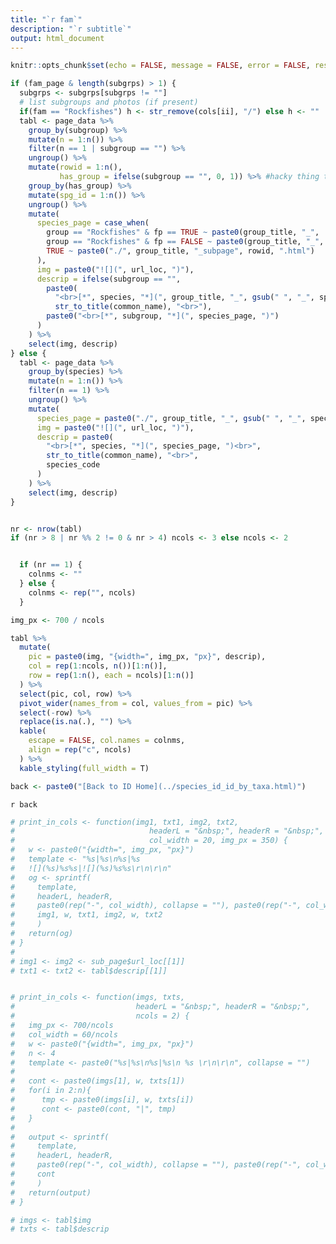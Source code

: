 ```yaml
---
title: "`r fam`"
description: "`r subtitle`"
output: html_document
---
```


```r
knitr::opts_chunk$set(echo = FALSE, message = FALSE, error = FALSE, results = "asis")
```


```r
if (fam_page & length(subgrps) > 1) {
  subgrps <- subgrps[subgrps != ""]
  # list subgroups and photos (if present)
  if(fam == "Rockfishes") h <- str_remove(cols[ii], "/") else h <- ""
  tabl <- page_data %>%
    group_by(subgroup) %>%
    mutate(n = 1:n()) %>%
    filter(n == 1 | subgroup == "") %>%
    ungroup() %>%
    mutate(rowid = 1:n(), 
           has_group = ifelse(subgroup == "", 0, 1)) %>% #hacky thing to make sure subpages are numbered correctly
    group_by(has_group) %>%
    mutate(spg_id = 1:n()) %>%
    ungroup() %>%
    mutate(
      species_page = case_when(
        group == "Rockfishes" & fp == TRUE ~ paste0(group_title, "_",  str_remove(tolower(subgroup), "/"), ".html"),
        group == "Rockfishes" & fp == FALSE ~ paste0(group_title, "_", str_remove(tolower(subgroup), "/"), "_subpage_", spg_id, ".html"),
        TRUE ~ paste0("./", group_title, "_subpage", rowid, ".html")
      ),                                 
      img = paste0("![](", url_loc, ")"),
      descrip = ifelse(subgroup == "",
        paste0(
          "<br>[*", species, "*](", group_title, "_", gsub(" ", "_", species), ".html)<br>",
          str_to_title(common_name), "<br>"),
        paste0("<br>[*", subgroup, "*](", species_page, ")")
      )
    ) %>%
    select(img, descrip)
} else {
  tabl <- page_data %>%
    group_by(species) %>%
    mutate(n = 1:n()) %>%
    filter(n == 1) %>%
    ungroup() %>%
    mutate(
      species_page = paste0("./", group_title, "_", gsub(" ", "_", species), ".html"),
      img = paste0("![](", url_loc, ")"),
      descrip = paste0(
        "<br>[*", species, "*](", species_page, ")<br>",
        str_to_title(common_name), "<br>",
        species_code
      )
    ) %>%
    select(img, descrip)
}


nr <- nrow(tabl)
if (nr > 8 | nr %% 2 != 0 & nr > 4) ncols <- 3 else ncols <- 2


  if (nr == 1) {
    colnms <- ""
  } else {
    colnms <- rep("", ncols)
  }

img_px <- 700 / ncols

tabl %>%
  mutate(
    pic = paste0(img, "{width=", img_px, "px}", descrip),
    col = rep(1:ncols, n())[1:n()],
    row = rep(1:n(), each = ncols)[1:n()]
  ) %>%
  select(pic, col, row) %>%
  pivot_wider(names_from = col, values_from = pic) %>%
  select(-row) %>%
  replace(is.na(.), "") %>%
  kable(
    escape = FALSE, col.names = colnms,
    align = rep("c", ncols)
  ) %>%
  kable_styling(full_width = T)

back <- paste0("[Back to ID Home](../species_id_id_by_taxa.html)")
```

`r back`



```r
# print_in_cols <- function(img1, txt1, img2, txt2,
#                              headerL = "&nbsp;", headerR = "&nbsp;", # empty string confuses pandoc if only right header is set
#                              col_width = 20, img_px = 350) {
#   w <- paste0("{width=", img_px, "px}")
#   template <- "%s|%s\n%s|%s
#   ![](%s)%s%s|![](%s)%s%s\r\n\r\n"
#   og <- sprintf(
#     template,
#     headerL, headerR,
#     paste0(rep("-", col_width), collapse = ""), paste0(rep("-", col_width), collapse = ""),
#     img1, w, txt1, img2, w, txt2
#     )
#   return(og)
# }
#
# img1 <- img2 <- sub_page$url_loc[[1]]
# txt1 <- txt2 <- tabl$descrip[[1]]


# print_in_cols <- function(imgs, txts,
#                           headerL = "&nbsp;", headerR = "&nbsp;",
#                           ncols = 2) {
#   img_px <- 700/ncols
#   col_width = 60/ncols
#   w <- paste0("{width=", img_px, "px}")
#   n <- 4
#   template <- paste0("%s|%s\n%s|%s\n %s \r\n\r\n", collapse = "")
#
#   cont <- paste0(imgs[1], w, txts[1])
#   for(i in 2:n){
#      tmp <- paste0(imgs[i], w, txts[i])
#      cont <- paste0(cont, "|", tmp)
#   }
#
#   output <- sprintf(
#     template,
#     headerL, headerR,
#     paste0(rep("-", col_width), collapse = ""), paste0(rep("-", col_width), collapse = ""),
#     cont
#     )
#   return(output)
# }
```

```r

# imgs <- tabl$img
# txts <- tabl$descrip
```
